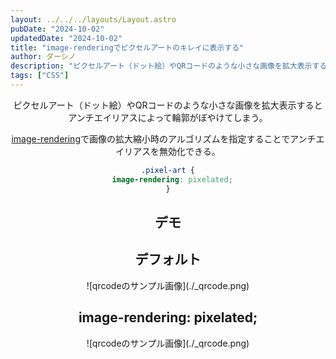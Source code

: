 ```yaml
---
layout: ../../../layouts/Layout.astro
pubDate: "2024-10-02"
updatedDate: "2024-10-02"
title: "image-renderingでピクセルアートのキレイに表示する"
author: ダーシノ
description: "ピクセルアート（ドット絵）やQRコードのような小さな画像を拡大表示するとアンチエイリアスによって輪郭がぼやけてしまう。image-renderingで画像の拡大縮小時のアルゴリズムを指定することでアンチエイリアスを無効化できる。"
tags: ["CSS"]
---
```



<Header {...frontmatter} />

ピクセルアート（ドット絵）やQRコードのような小さな画像を拡大表示するとアンチエイリアスによって輪郭がぼやけてしまう。

[image-rendering](https://developer.mozilla.org/ja/docs/Web/CSS/image-rendering)で画像の拡大縮小時のアルゴリズムを指定することでアンチエイリアスを無効化できる。

```css
.pixel-art {
  image-rendering: pixelated;
}
```

## デモ

<section id="demo">
  <h2>デフォルト</h2>
  <span class="default">![qrcodeのサンプル画像](./_qrcode.png)</span>
  <h2>image-rendering: pixelated;</h2>
  <span class="pixelated">![qrcodeのサンプル画像](./_qrcode.png)</span>
</section>

<style>{`
#demo {
  img {
    width: 40vw;
    height: 40vw;

  }
  .pixelated > img {
    image-rendering: pixelated;
  }
}
`}</style>
